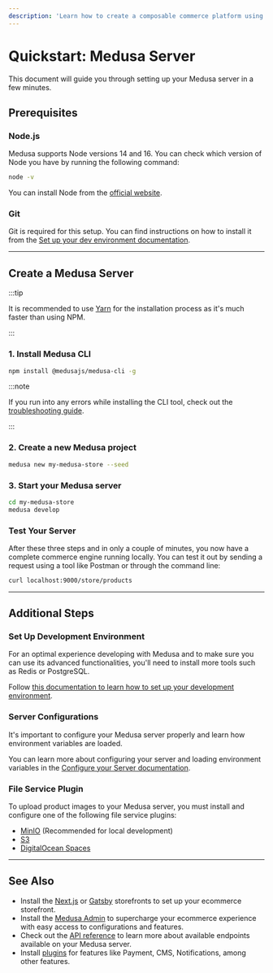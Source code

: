 ```yaml
---
description: 'Learn how to create a composable commerce platform using Medusa. This quickstart guide will help you set up your Medusa server in three steps.'
---
```



# Quickstart: Medusa Server

This document will guide you through setting up your Medusa server in a few minutes.

## Prerequisites

### Node.js

Medusa supports Node versions 14 and 16. You can check which version of Node you have by running the following command:

```bash noReport
node -v
```

You can install Node from the [official website](https://nodejs.org/en/).

### Git

Git is required for this setup. You can find instructions on how to install it from the [Set up your dev environment documentation](../tutorial/0-set-up-your-development-environment.mdx#git).

---

## Create a Medusa Server

:::tip

It is recommended to use [Yarn](https://yarnpkg.com/getting-started/install) for the installation process as it's much faster than using NPM.

:::

### 1. Install Medusa CLI

   ```bash npm2yarn
   npm install @medusajs/medusa-cli -g
   ```

:::note

If you run into any errors while installing the CLI tool, check out the [troubleshooting guide](../troubleshooting/cli-installation-errors.mdx).

:::

### 2. Create a new Medusa project

   ```bash noReport
   medusa new my-medusa-store --seed
   ```

### 3. Start your Medusa server

   ```bash noReport
   cd my-medusa-store
   medusa develop
   ```

<Feedback 
   event="survey_server_quickstart"
   question="Did you set up the server successfully?"
   positiveQuestion="Is there anything that should improved?"
   negativeQuestion="Please describe the issue you faced."
/>

### Test Your Server

After these three steps and in only a couple of minutes, you now have a complete commerce engine running locally. You can test it out by sending a request using a tool like Postman or through the command line:

```bash noReport
curl localhost:9000/store/products
```

---

## Additional Steps

### Set Up Development Environment

For an optimal experience developing with Medusa and to make sure you can use its advanced functionalities, you'll need to install more tools such as Redis or PostgreSQL.

Follow [this documentation to learn how to set up your development environment](../tutorial/0-set-up-your-development-environment.mdx).

### Server Configurations

It's important to configure your Medusa server properly and learn how environment variables are loaded.

You can learn more about configuring your server and loading environment variables in the [Configure your Server documentation](../usage/configurations.md).

### File Service Plugin

To upload product images to your Medusa server, you must install and configure one of the following file service plugins:

- [MinIO](../add-plugins/minio.md) (Recommended for local development)
- [S3](../add-plugins/s3.md)
- [DigitalOcean Spaces](../add-plugins/spaces.md)

---

## See Also

- Install the [Next.js](../starters/nextjs-medusa-starter.mdx) or [Gatsby](../starters/gatsby-medusa-starter.mdx) storefronts to set up your ecommerce storefront.
- Install the [Medusa Admin](../admin/quickstart.mdx) to supercharge your ecommerce experience with easy access to configurations and features.
- Check out the [API reference](https://docs.medusajs.com/api/store) to learn more about available endpoints available on your Medusa server.
- Install [plugins](https://github.com/medusajs/medusa/tree/master/packages) for features like Payment, CMS, Notifications, among other features.
